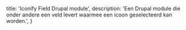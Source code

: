   title: 'Iconify Field Drupal module',
  description: 'Een Drupal module die onder andere een veld levert waarmee een icoon geselecteerd kan worden.',
}
